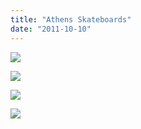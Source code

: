 ```yaml
---
title: "Athens Skateboards"
date: "2011-10-10"
---
```


![](https://bradford.digital/bradford-digital/wp-content/uploads/Skateshop-of-Athens_deck-camo.png)

![](https://bradford.digital/bradford-digital/wp-content/uploads/Skateshop-of-Athens_deck-faces-orange.png)

![](https://bradford.digital/bradford-digital/wp-content/uploads/Skateshop-of-Athens_deck-faces-blue.png)

![](https://bradford.digital/bradford-digital/wp-content/uploads/Skateshop-of-Athens_deck-faces-orange-large.jpg)
